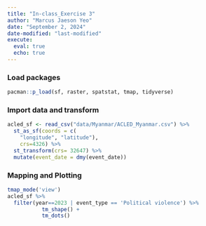 ```yaml
---
title: "In-class_Exercise 3"
author: "Marcus Jaeson Yeo"
date: "September 2, 2024"
date-modified: "last-modified"
execute: 
  eval: true
  echo: true
---
```


### Load packages

```r
pacman::p_load(sf, raster, spatstat, tmap, tidyverse)
```

### Import data and transform

```r
acled_sf <- read_csv("data/Myanmar/ACLED_Myanmar.csv") %>%
  st_as_sf(coords = c(
    "longitude", "latitude"),
    crs=4326) %>%
  st_transform(crs= 32647) %>%
  mutate(event_date = dmy(event_date))
```

### Mapping and Plotting

```r
tmap_mode('view')
acled_sf %>%
  filter(year==2023 | event_type == 'Political violence') %>%
           tm_shape() + 
           tm_dots()
```

### 
